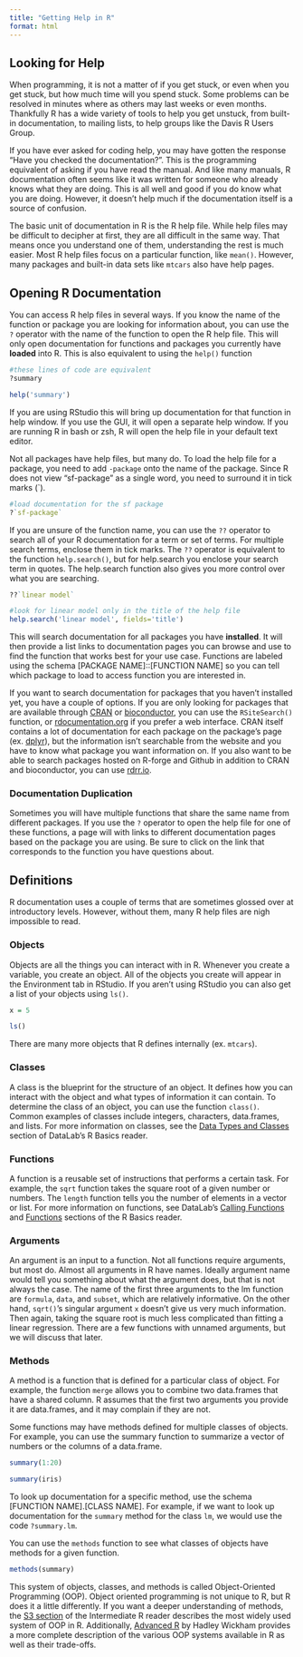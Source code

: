 ```yaml
---
title: "Getting Help in R"
format: html
---
```


## Looking for Help

When programming, it is not a matter of if you get stuck, or even when you get
stuck, but how much time will you spend stuck. Some problems can be resolved in
minutes where as others may last weeks or even months. Thankfully R has a wide
variety of tools to help you get unstuck, from built-in documentation, to
mailing lists, to help groups like the Davis R Users Group. 

If you have ever asked for coding help, you may have gotten the response "Have
you checked the documentation?". This is the programming equivalent of asking
if you have read the manual. And like many manuals, R documentation often seems
like it was written for someone who already knows what they are doing. This is
all well and good if you do know what you are doing. However, it doesn't help
much if the documentation itself is a source of confusion.

The basic unit of documentation in R is the R help file. While help files may be
difficult to decipher at first, they are all difficult in the same way. That
means once you understand one of them, understanding the rest is much easier.
Most R help files focus on a particular function, like `mean()`. However, many
packages and built-in data sets like `mtcars` also have help pages.

## Opening R Documentation

You can access R help files in several ways. If you know the name of the 
function or package you are looking for information about, you can use the `?`
operator with the name of the function to open the R help file. This will only 
open documentation for functions and packages you currently have **loaded** 
into R. This is also equivalent to using the `help()` function

```r

#these lines of code are equivalent
?summary

help('summary')

```

If you are using RStudio this will bring up documentation for that function in
help window. If you use the GUI, it will open a separate help window. If you are
running R in bash or zsh, R will open the help file in your default text editor.


Not all packages have help files, but many do. To load the help file for a
package, you need to add `-package` onto the name of the package. Since 
R does not view "sf-package" as a single word, you need to surround it in tick
marks (`).

```r

#load documentation for the sf package
?`sf-package`

```


If you are unsure of the function name, you can use the `??` operator to search
all of your R documentation for a term or set of terms. For multiple search
terms, enclose them in tick marks. The `??` operator is equivalent to the
function `help.search()`, but for help.search you enclose your search term in
quotes. The help.search function also gives you more control over what you are
searching.

```r

??`linear model` 

#look for linear model only in the title of the help file
help.search('linear model', fields='title')

```


This will search documentation for all packages you have **installed**. It will
then provide a list links to documentation pages you can browse and use to find
the function that works best for your use case. Functions are labeled using the 
schema [PACKAGE NAME]::[FUNCTION NAME] so you can tell which package to load to 
access function you are interested in.

If you want to search documentation for packages that you haven't installed yet,
you have a couple of options. If you are only looking for packages that are
available through [CRAN][cran] or [bioconductor][bioC], you can use the
`RSiteSearch()` function, or [rdocumentation.org][rdoc] if you prefer a web
interface. CRAN itself contains a lot of documentation for each package on the
package's page (ex. [dplyr][dply]), but the information isn't searchable from
the website and you have to know what package you want information on. If you
also want to be able to search packages hosted on R-forge and Github in addition
to CRAN and bioconductor, you can use [rdrr.io][rdrr].

### Documentation Duplication

Sometimes you will have multiple functions that share the same name from 
different packages. If you use the `?` operator to open the help file for one
of these functions, a page will with links to different documentation pages
based on the package you are using. Be sure to click on the link that
corresponds to the function you have questions about.


## Definitions

R documentation uses a couple of terms that are sometimes glossed over
at introductory levels. However, without them, many R help files are nigh 
impossible to read.

### Objects

Objects are all the things you can interact with in R. Whenever you create a
variable, you create an object. All of the objects you create will appear in the
Environment tab in RStudio. If you aren't using RStudio you can also get a list
of your objects using `ls()`. 

```r

x = 5

ls()

```


There are many more objects that R defines internally (ex. `mtcars`).
  
### Classes
A class is the blueprint for the structure of an object. It defines how you can
interact with the object and what types of information it can contain. To
determine the class of an object, you can use the function `class()`. Common
examples of classes include integers, characters, data.frames, and lists. For
more information on classes, see the [Data Types and Classes][type] section of
DataLab's R Basics reader.
  
### Functions  
A function is a reusable set of instructions that performs a certain task. For
example, the `sqrt` function takes the square root of a given number or numbers.
The `length` function tells you the number of elements in a vector or list. For
more information on functions, see DataLab's [Calling Functions][cfun] and
[Functions][funs] sections of the R Basics reader.

### Arguments
An argument is an input to a function. Not all functions require arguments, but
most do. Almost all arguments in R have names. Ideally argument name would tell
you something about what the argument does, but that is not always the case. The
name of the first three arguments to the lm function are `formula`, `data`, and
`subset`, which are relatively informative. On the other hand, `sqrt()`'s
singular argument `x` doesn't give us very much information. Then again, taking
the square root is much less complicated than fitting a linear regression. There
are a few functions with unnamed arguments, but we will discuss that later.

### Methods
A method is a function that is defined for a particular class of object. For
example, the function `merge` allows you to combine two data.frames that have a
shared column. R assumes that the first two arguments you provide it are
data.frames, and it may complain if they are not. 

Some functions may have methods defined for multiple classes of objects. For
example, you can use the summary function to summarize a vector of numbers or
the columns of a data.frame.

```r
summary(1:20)

summary(iris)

```

To look up documentation for a specific method, use the schema [FUNCTION
NAME].[CLASS NAME]. For example, if we want to look up documentation for the
`summary` method for the class `lm`, we would use the code `?summary.lm`.

You can use the `methods` function to see what classes of objects have methods
for a given function.

```r

methods(summary) 

```


This system of objects, classes, and methods is called Object-Oriented
Programming (OOP). Object oriented programming is not unique to R, but R does it
a little differently. If you want a deeper understanding of methods, the 
[S3 section][s3] of the Intermediate R reader describes the most widely used
system of OOP in R. Additionally, [Advanced R][oop] by Hadley Wickham provides a
more complete description of the various OOP systems available in R as well as
their trade-offs.


[dply]: https://cran.r-project.org/web/packages/dplyr/index.html
[cran]: https://cran.r-project.org/
[bioC]: https://www.bioconductor.org/packages/release/BiocViews.html#___Software
[rdoc]: https://www.rdocumentation.org/
[rdrr]: https://rdrr.io/
[type]: https://ucdavisdatalab.github.io/workshop_r_basics/data-structures.html#data-types-classes
[cfun]: https://ucdavisdatalab.github.io/workshop_r_basics/getting-started.html#calling-functions
[funs]: https://ucdavisdatalab.github.io/workshop_r_basics/automating-tasks.html#functions
[oop]:https://adv-r.hadley.nz/oo.html
[s3]: https://ucdavisdatalab.github.io/workshop_intermediate_r/language-fundamentals.html#s3